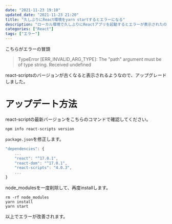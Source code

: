 ```yaml
---
date: "2021-11-23 19:10"
updated_date: "2021-11-23 21:20"
title: "久しぶりにReact環境をyarn startするとエラーになる"
description: "ローカル環境で久しぶりにReactアプリを起動するとエラーが表示されたので修正しました"
categories: ["React"]
tags: ["エラー"]
---
```


こちらがエラーの冒頭

>TypeError [ERR_INVALID_ARG_TYPE]: The "path" argument must be of type string. Received undefined

react-scriptsのバージョンが古くなると表示されるようなので、アップグレードしました。

# アップデート方法

react-scriptの最新バージョンをこちらのコマンドで確認してください。

```
npm info react-scripts version
```

`package.json`を修正します。

```js
"dependencies": {
    ...
    "react": "^17.0.1",
    "react-dom": "^17.0.1",
    "react-scripts": "4.0.3",
    ...
}
```

node_modulesを一度削除して、再度installします。

```
rm -rf node_modules
yarn install
yarn start
```

以上でエラーが改善されます。